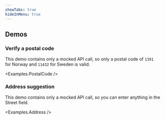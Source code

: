 ```yaml
---
showTabs: true
hideInMenu: true
---
```



## Demos

### Verify a postal code

This demo contains only a mocked API call, so only a postal code of `1391` for Norway and `11432` for Sweden is valid.

<Examples.PostalCode />

### Address suggestion

This demo contains only a mocked API call, so you can enter anything in the Street field.

<Examples.Address />
